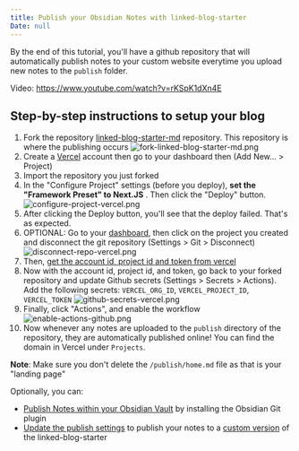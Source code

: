 ```yaml
---
title: Publish your Obsidian Notes with linked-blog-starter
Date: null
---
```


By the end of this tutorial, you'll have a github repository that will automatically publish notes to your custom website everytime you upload new notes to the `publish` folder.

Video: https://www.youtube.com/watch?v=rKSpK1dXn4E

## Step-by-step instructions to setup your blog

1. Fork the repository [linked-blog-starter-md](https://github.com/matthewwong525/linked-blog-starter-md) repository. This repository is where the publishing occurs
   ![fork-linked-blog-starter-md.png](attachments/fork-linked-blog-starter-md.png)
1. Create a [Vercel](https://vercel.com/dashboard) account then go to your dashboard then (Add New... > Project)
1. Import the repository you just forked
1. In the "Configure Project" settings (before you deploy), **set the "Framework Preset" to Next.JS** . Then click the "Deploy" button.
   ![configure-project-vercel.png](attachments/configure-project-vercel.png)
1. After clicking the Deploy button, you'll see that the deploy failed. That's as expected.
1. OPTIONAL: Go to your [dashboard](https://vercel.com/dashboard), then click on the project you created and disconnect the git repository (Settings > Git > Disconnect)
   ![disconnect-repo-vercel.png](attachments/disconnect-repo-vercel.png)
1. Then, [get the account id, project id and token from vercel](get-project-id-account-id-and-token-vercel.md)
1. Now with the account id, project id, and token, go back to your forked repository and update Github secrets (Settings > Secrets > Actions). Add the following secrets: `VERCEL_ORG_ID`, `VERCEL_PROJECT_ID`, `VERCEL_TOKEN`
   ![github-secrets-vercel.png](attachments/github-secrets-vercel.png)
1. Finally, click "Actions", and enable the workflow
   ![enable-actions-github.png](attachments/enable-actions-github.png)
1. Now whenever any notes are uploaded to the `publish` directory of the repository, they are automatically published online! You can find the domain in Vercel under `Projects`.

**Note**: Make sure you don't delete the `/publish/home.md` file as that is your "landing page"

Optionally, you can:

* [Publish Notes within your Obsidian Vault](connect-obsidian-vault-with-github.md) by installing the Obsidian Git plugin
* [Update the publish settings](update-publish-settings-github-actions.md) to publish your notes to a [custom version](deploy-a-custom-linked-blog-starter.md) of the linked-blog-starter
